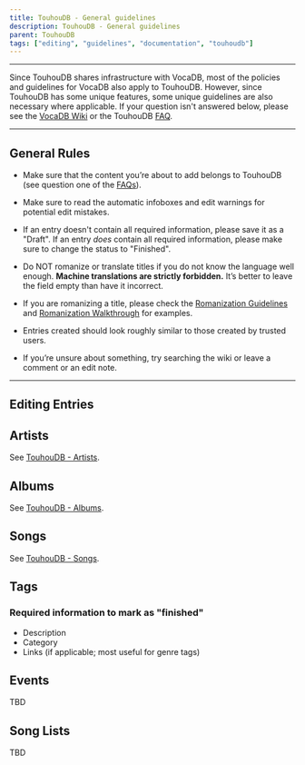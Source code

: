 ---
title: TouhouDB - General guidelines
description: TouhouDB - General guidelines
parent: TouhouDB
tags: ["editing", "guidelines", "documentation", "touhoudb"]
---

----

Since TouhouDB shares infrastructure with VocaDB, most of the policies and guidelines for VocaDB also apply to TouhouDB. However, since TouhouDB has some unique features, some unique guidelines are also necessary where applicable. If your question isn't answered below, please see the [VocaDB Wiki](https://wiki.vocadb.net/) or the TouhouDB [FAQ](https://wiki.vocadb.net/docs/touhoudb/touhoudb-editing-faq).

----

## General Rules

* Make sure that the content you’re about to add belongs to TouhouDB (see question one of the [FAQs](https://wiki.vocadb.net/docs/touhoudb/touhoudb-editing-faq)).

* Make sure to read the automatic infoboxes and edit warnings for potential edit mistakes.

* If an entry doesn't contain all required information, please save it as a "Draft". If an entry *does* contain all required information, please make sure to change the status to "Finished".

* Do NOT romanize or translate titles if you do not know the language well enough. **Machine translations are strictly forbidden.** It’s better to leave the field empty than have it incorrect.

* If you are romanizing a title, please check the [Romanization Guidelines](https://wiki.vocadb.net/docs/other-guidelines/romanization-guidelines) and [Romanization Walkthrough](https://wiki.vocadb.net/docs/other-guidelines/romanization-walkthrough) for examples.

* Entries created should look roughly similar to those created by trusted users.

* If you’re unsure about something, try searching the wiki or leave a comment or an edit note.

----

## Editing Entries

## Artists

See [TouhouDB - Artists](https://wiki.vocadb.net/docs/touhoudb/touhoudb-artists).

## Albums

See [TouhouDB - Albums](https://wiki.vocadb.net/docs/touhoudb/touhoudb-albums).

## Songs

See [TouhouDB - Songs](https://wiki.vocadb.net/docs/touhoudb/songs).

## Tags

### Required information to mark as "finished"

* Description
* Category
* Links (if applicable; most useful for genre tags)

## Events

TBD

## Song Lists

TBD
